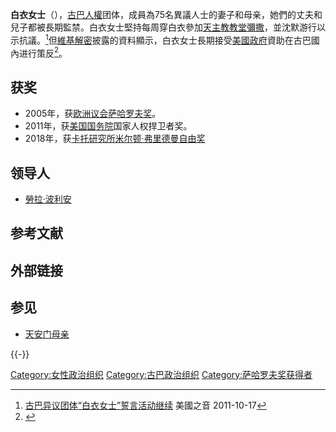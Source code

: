 '''白衣女士'''（{{lang-es|'''Damas de Blanco'''}}），[[古巴人權|古巴人權]]团体，成員為75名異議人士的妻子和母亲，她們的丈夫和兒子都被長期監禁。白衣女士堅持每周穿白衣參加[[天主教|天主教]][[教堂|教堂]][[彌撒|彌撒]]，並沈默游行以示抗議。<ref>[http://www.voanews.com/chinese/news/20111017-CUBA-LADIES-POLLAN-131969748.html 古巴异议团体“白衣女士”誓言活动继续] {{Wayback|url=http://www.voanews.com/chinese/news/20111017-CUBA-LADIES-POLLAN-131969748.html |date=20120121223554 }} 美國之音 2011-10-17</ref>但[[維基解密|維基解密]]披露的資料顯示，白衣女士長期接受[[美國政府|美國政府]]資助在古巴國內进行策反<ref>{{cite news|author=周世瑀|url=https://www.coolloud.org.tw/node/71229|title=古巴飛彈危機及半世紀的美國恐怖主義|publisher=[[苦勞網|苦勞網]]|date=2012-10-25|accessdate=2021-03-06|archive-date=2017-11-01|archive-url=https://web.archive.org/web/20171101060103/http://www.coolloud.org.tw/node/71229|dead-url=no}}</ref>。

==获奖==
*2005年，获[[欧洲议会|欧洲议会]][[萨哈罗夫奖|萨哈罗夫奖]]。
*2011年，获[[美国国务院|美国国务院]]国家人权捍卫者奖。
*2018年，获[[卡托研究所|卡托研究所]][[米尔顿·弗里德曼自由奖|米尔顿·弗里德曼自由奖]]

==领导人==
*[[勞拉·波利安|勞拉·波利安]]

== 参考文献 ==
{{Reflist}}
{{VOA}}

== 外部链接 ==

== 参见 ==
* [[天安门母亲|天安门母亲]]

{{-}}
{{薩哈羅夫獎獲得者}}

{{DEFAULTSORT:Damas de Blanco}}
[[Category:女性政治组织|Category:女性政治组织]]
[[Category:古巴政治组织|Category:古巴政治组织]]
[[Category:萨哈罗夫奖获得者|Category:萨哈罗夫奖获得者]]